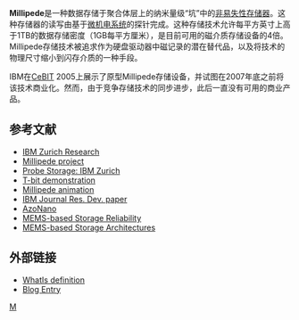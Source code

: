 {{Otheruses|subject=一種[[非易失性存储器|非易失性存储器]]|other=英文俗稱''Millipede''（千足蟲）的[[節肢動物|節肢動物]]|馬陸}}
{{記憶體類型}}
'''Millipede'''是一种数据存储于聚合体层上的纳米量级“坑”中的[[非易失性存储器|非易失性存储器]]。这种存储器的读写由基于[[微机电系统|微机电系统]]的探针完成。这种存储技术允许每平方英寸上高于1TB的数据存储密度（1GB每平方厘米），是目前可用的磁介质存储设备的4倍。Millipede存储技术被追求作为硬盘驱动器中磁记录的潜在替代品，以及将技术的物理尺寸缩小到闪存介质的一种手段。

IBM在[[CeBIT|CeBIT]] 2005上展示了原型Millipede存储设备，并试图在2007年底之前将该技术商业化。然而，由于竞争存储技术的同步进步，此后一直没有可用的商业产品。

== 参考文献 ==
*[http://www.zurich.ibm.com/news/05/millipede.html IBM Zurich Research] {{Wayback|url=http://www.zurich.ibm.com/news/05/millipede.html |date=20160416211729 }}
*[http://www.zurich.ibm.com/st/storage/concept.html Millipede project] {{Wayback|url=http://www.zurich.ibm.com/st/storage/concept.html |date=20120209035020 }}
*[http://www.zurich.ibm.com/sto/probe/storage.html Probe Storage: IBM Zurich] {{Wayback|url=http://www.zurich.ibm.com/sto/probe/storage.html |date=20130821065725 }}
*[http://domino.research.ibm.com/comm/pr.nsf/pages/news.20020611_millipede.html T-bit demonstration] {{Wayback|url=http://domino.research.ibm.com/comm/pr.nsf/pages/news.20020611_millipede.html |date=20090209230330 }}
*[http://domino.research.ibm.com/comm/pr.nsf/pages/rsc.millipede.html Millipede animation] {{Wayback|url=http://domino.research.ibm.com/comm/pr.nsf/pages/rsc.millipede.html |date=20080908075552 }}
*[http://portal.acm.org/citation.cfm?id=1462887&dl=guide&coll=ACM IBM Journal Res. Dev. paper]
*[http://www.azonano.com/details.asp?ArticleID=872 AzoNano] {{Wayback|url=http://www.azonano.com/details.asp?ArticleID=872 |date=20080805145718 }}
*[https://web.archive.org/web/20070318212632/http://www.ssrc.ucsc.edu/~darrell/Papers/MASCOTS-Hong-04.pdf MEMS-based Storage Reliability]
*[https://web.archive.org/web/20070318212607/http://www.ssrc.ucsc.edu/~darrell/Papers/TOS-Hong-1-06.pdf MEMS-based Storage Architectures]

== 外部链接 ==
* [http://searchstorage.techtarget.com/sDefinition/0,,sid5_gci966197,00.html WhatIs definition] {{Wayback|url=http://searchstorage.techtarget.com/sDefinition/0,,sid5_gci966197,00.html |date=20101223075617 }}
* [https://web.archive.org/web/20070308133934/http://blogs.zdnet.com/BTL/index.php?p=1143 Blog Entry]

[[Category:存储媒体|M]]
{{计算机小作品}}